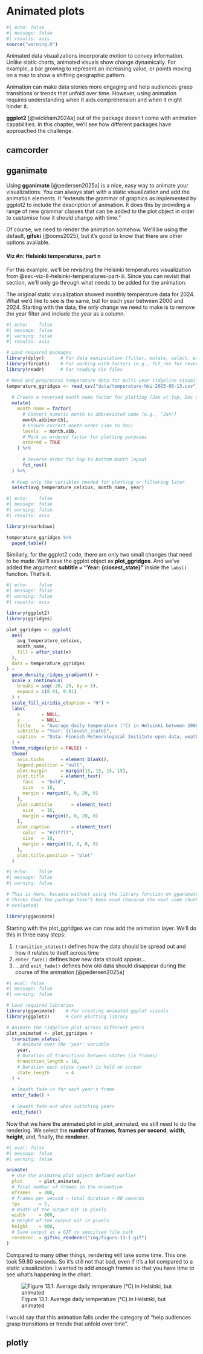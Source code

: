 # Animated plots {#sec-animated-plots}

```r
#| echo: false
#| message: false
#| results: asis
source("warning.R")
```

Animated data visualizations incorporate motion to convey information. Unlike static charts, animated visuals show change dynamically. For example, a bar growing to represent an increasing value, or points moving on a map to show a shifting geographic pattern.

Animation can make data stories more engaging and help audiences grasp transitions or trends that unfold over time. However, using animation requires understanding when it aids comprehension and when it might hinder it.

__ggplot2__ [@wickham2024a] out of the package doesn't come with animation capabilities.
In this chapter, we'll see how different packages have approached the challenge.

## camcorder {#sec-gif-camcorder}

## gganimate {#sec-gganimate}

Using __gganimate__ [@pedersen2025a] is a nice, easy way to animate your visualizations. You can always start with a static visualization and add the animation elements. It "extends the grammar of graphics as implemented by ggplot2 to include the description of animation. It does this by providing a range of new grammar classes that can be added to the plot object in order to customise how it should change with time."

Of course, we need to render the animation somehow. We'll be using the default, __gifski__ [@ooms2025], but it's good to know that there are other options available.

#### Viz #n: Helsinki temperatures, part n {#sec-viz-n-helsinki-temperatures-part-n}

For this example, we'll be revisiting the Helsinki temperatures visualization from @sec-viz-8-helsinki-temperatures-part-iii. Since you can revisit that section, we'll only go through what needs to be added for the animation.

The original static visualization showed monthly temperature data for 2024. What we’d like to see is the same, but for each year between 2000 and 2024. Starting with the data, the only change we need to make is to remove the year filter and include the year as a column.

```r
#| echo:    false
#| message: false
#| warning: false
#| results: asis

# Load required packages
library(dplyr)      # For data manipulation (filter, mutate, select, etc.)
library(forcats)    # For working with factors (e.g., fct_rev for reversing levels)
library(readr)      # For reading CSV files

# Read and preprocess temperature data for multi-year ridgeline visualization
temperature_ggridges <- read_csv("data/temperature-hki-2025-06-13.csv") %>%
  
  # Create a reversed month name factor for plotting (Jan at top, Dec at bottom)
  mutate(
    month_name = factor(
      # Convert numeric month to abbreviated name (e.g., "Jan")
      month.abb[month],
      # Ensure correct month order (Jan to Dec)
      levels  = month.abb,
      # Mark as ordered factor for plotting purposes
      ordered = TRUE
    ) %>% 
      
      # Reverse order for top-to-bottom month layout
      fct_rev()
  ) %>%
  
  # Keep only the variables needed for plotting or filtering later
  select(avg_temperature_celsius, month_name, year)
```

```r
#| echo:    false
#| message: false
#| warning: false
#| results: asis

library(rmarkdown)

temperature_ggridges %>%
  paged_table()
```

Similarly, for the ggplot2 code, there are only two small changes that need to be made. We'll save the ggplot object as __plot_ggridges__. And we've added the argument __subtitle = "Year: {closest_state}"__ inside the `labs()` function. That's it.

```r
#| echo:    false
#| message: false
#| warning: false
#| results: asis

library(ggplot2)
library(ggridges)

plot_ggridges <- ggplot(
  aes(
    avg_temperature_celsius,
    month_name,
    fill = after_stat(x)
  ),
  data = temperature_ggridges
) +
  geom_density_ridges_gradient() +
  scale_x_continuous(
    breaks = seq(-20, 25, by = 5),
    expand = c(0.01, 0.01)
  ) +
  scale_fill_viridis_c(option = "H") +
  labs(
    x        = NULL,
    y        = NULL,
    title    = "Average daily temperature (°C) in Helsinki between 2000 and 2024",
    subtitle = "Year: {closest_state}",
    caption  = "Data: Finnish Meteorological Institute open data, weather observations (CC BY 4.0) | Visualization: Antti Rask"
  ) +
  theme_ridges(grid = FALSE) +
  theme(
    axis.ticks      = element_blank(),
    legend.position = "null",
    plot.margin     = margin(15, 15, 15, 15),
    plot.title      = element_text(
      face   = "bold",
      size   = 18,
      margin = margin(0, 0, 20, 0)
    ),
    plot.subtitle       = element_text(
      size   = 16,
      margin = margin(0, 0, 20, 0)
    ),
    plot.caption        = element_text(
      color  = "#777777",
      size   = 10,
      margin = margin(10, 0, 0, 0)
    ),
    plot.title.position = "plot"
  )
```

```r
#| echo:    false
#| message: false
#| warning: false

# This is here, because without using the library function on gganimate, renv
# thinks that the package hasn't been used (because the next code chunk is not
# evaluated)

library(gganimate)
```

Starting with the plot_ggridges we can now add the animation layer. We'll do this in three easy steps:

1. `transition_states()` defines how the data should be spread out and how it relates to itself across time
2. `enter_fade()` defines how new data should appear...
3. ...and `exit_fade()` defines how old data should disappear during the course of the animation [@pedersen2025a]

```r
#| eval: false
#| message: false
#| warning: false

# Load required libraries
library(gganimate)    # For creating animated ggplot visuals
library(ggplot2)      # Core plotting library

# Animate the ridgeline plot across different years
plot_animated <- plot_ggridges +
  transition_states(
    # Animate over the 'year' variable
    year, 
    # Duration of transitions between states (in frames)
    transition_length = 10,
    # Duration each state (year) is held on screen
    state_length      = 4
  ) +
  
  # Smooth fade-in for each year's frame
  enter_fade() +
  
  # Smooth fade-out when switching years
  exit_fade()
```

Now that we have the animated plot in plot_animated, we still need to do the rendering. We select the __number of frames__, __frames per second__, __width__, __height__, and, finally, the __renderer__.

```r
#| eval: false
#| message: false
#| warning: false

animate(
  # Use the animated plot object defined earlier
  plot      = plot_animated,
  # Total number of frames in the animation
  nframes   = 300,
  # Frames per second → total duration = 60 seconds
  fps       = 5,
  # Width of the output GIF in pixels
  width     = 800,
  # Height of the output GIF in pixels
  height    = 600,
  # Save output as a GIF to specified file path
  renderer  = gifski_renderer("img/figure-13-1.gif")
)
```

Compared to many other things, rendering will take some time. This one took 59.80 seconds. So it's still not that bad, even if it's a lot compared to a static visualization. I wanted to add enough frames so that you have time to see what's happening in the chart.

![Figure 13.1: Average daily temperature (°C) in Helsinki, but animated](img/figure-13-1.gif){.lightbox}

I would say that this animation falls under the category of "help audiences grasp transitions or trends that unfold over time”.

## plotly {#sec-animation-plotly}
